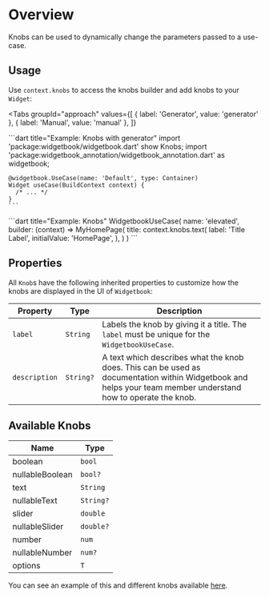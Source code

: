 # Overview

Knobs can be used to dynamically change the parameters passed to a use-case.

## Usage

Use `context.knobs` to access the knobs builder and add knobs to your `Widget`:

<Tabs
  groupId="approach"
  values={[
    { label: 'Generator', value: 'generator' },
    { label: 'Manual', value: 'manual' },
  ]}
>
  <TabItem value="generator">
    ```dart title="Example: Knobs with generator"
    import 'package:widgetbook/widgetbook.dart' show Knobs;
    import 'package:widgetbook_annotation/widgetbook_annotation.dart' as widgetbook;

    @widgetbook.UseCase(name: 'Default', type: Container)
    Widget useCase(BuildContext context) {
      /* ... */
    }
    ```

  </TabItem>
  <TabItem value="manual">
    ```dart title="Example: Knobs"
    WidgetbookUseCase(
      name: 'elevated',
      builder: (context) => MyHomePage(
        title: context.knobs.text(
          label: 'Title Label',
          initialValue: 'HomePage',
        ),
      )
    )
    ```
  </TabItem>
</Tabs>

## Properties

All `Knob`s have the following inherited properties to customize how the knobs
are displayed in the UI of `Widgetbook`:

| Property      | Type      | Description                                                                                                                                                   |
| ------------- | --------- | ------------------------------------------------------------------------------------------------------------------------------------------------------------- |
| `label`       | `String`  | Labels the knob by giving it a title. The `label` must be unique for the `WidgetbookUseCase`.                                                                 |
| `description` | `String?` | A text which describes what the knob does. This can be used as documentation within Widgetbook and helps your team member understand how to operate the knob. |

## Available Knobs

| Name            | Type      |
| --------------- | --------- |
| boolean         | `bool`    |
| nullableBoolean | `bool?`   |
| text            | `String`  |
| nullableText    | `String?` |
| slider          | `double`  |
| nullableSlider  | `double?` |
| number          | `num`     |
| nullableNumber  | `num?`    |
| options         | `T`       |

You can see an example of this and different knobs available
[here](https://github.com/widgetbook/widgetbook/blob/main/examples/knobs_example/lib/widgetbook.dart).
